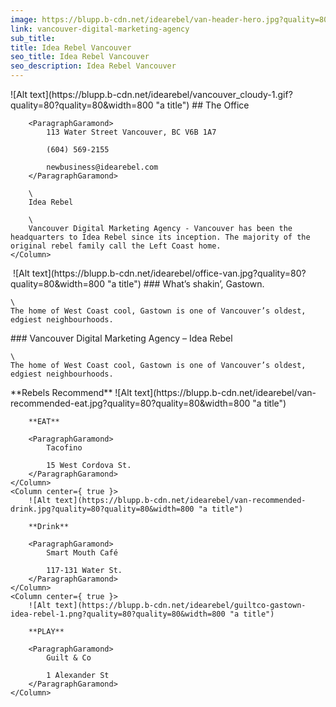 ```yaml
---
image: https://blupp.b-cdn.net/idearebel/van-header-hero.jpg?quality=80&width=800
link: vancouver-digital-marketing-agency
sub_title:
title: Idea Rebel Vancouver
seo_title: Idea Rebel Vancouver
seo_description: Idea Rebel Vancouver
---
```


<Column2>
    <Column>
        ![Alt text](https://blupp.b-cdn.net/idearebel/vancouver_cloudy-1.gif?quality=80?quality=80&width=800 "a title")
    </Column>
    <Column>
        ## The Office

        <ParagraphGaramond>
            113 Water Street Vancouver, BC V6B 1A7

            (604) 569-2155

            newbusiness@idearebel.com
        </ParagraphGaramond>

        \
        Idea Rebel

        \
        Vancouver Digital Marketing Agency - Vancouver has been the headquarters to Idea Rebel since its inception. The majority of the original rebel family call the Left Coast home.
    </Column>
</Column2>
<Column>
    <Image>
        ![Alt text](https://blupp.b-cdn.net/idearebel/office-van.jpg?quality=80?quality=80&width=800 "a title")
    </Image>
</Column>
<Column>
    ### What’s shakin’, Gastown.

    \
    The home of West Coast cool, Gastown is one of Vancouver’s oldest, edgiest neighbourhoods.
</Column>
<Column>
    ### Vancouver Digital Marketing Agency – Idea Rebel

    \
    The home of West Coast cool, Gastown is one of Vancouver’s oldest, edgiest neighbourhoods.
</Column>
<Column center={ true }>
    **Rebels Recommend**
</Column>
<Column3>
    <Column center={ true }>
        ![Alt text](https://blupp.b-cdn.net/idearebel/van-recommended-eat.jpg?quality=80?quality=80&width=800 "a title")

        **EAT**

        <ParagraphGaramond>
            Tacofino

            15 West Cordova St.
        </ParagraphGaramond>
    </Column>
    <Column center={ true }>
        ![Alt text](https://blupp.b-cdn.net/idearebel/van-recommended-drink.jpg?quality=80?quality=80&width=800 "a title")

        **Drink**

        <ParagraphGaramond>
            Smart Mouth Café

            117-131 Water St.
        </ParagraphGaramond>
    </Column>
    <Column center={ true }>
        ![Alt text](https://blupp.b-cdn.net/idearebel/guiltco-gastown-idea-rebel-1.png?quality=80?quality=80&width=800 "a title")

        **PLAY**

        <ParagraphGaramond>
            Guilt & Co

            1 Alexander St
        </ParagraphGaramond>
    </Column>
</Column3>
